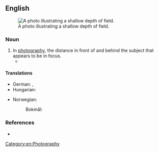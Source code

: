 ==English==
{{wikipedia}}
[[Image:DOF-ShallowDepthofField.jpg|thumb|right|A photo illustrating a shallow depth of field.]]

===Noun===
{{en-noun|~|depths of field}}

# In [[photography]], the distance in front of and behind the subject that appears to be in focus.
#* {{quote-journal|lang=en|year=2013|month=July-August|author=[http://www.americanscientist.org/authors/detail/catherine-clabby Catherine Clabby]
|magazine={{w|American Scientist}}|title=[http://www.americanscientist.org/issues/pub/2013/4/focus-on-everything Focus on Everything]
|passage=Not long ago, it was difficult to produce photographs of tiny creatures with every part in focus. That’s because the lenses that are excellent at magnifying tiny subjects produce a narrow '''depth of field'''. A photo processing technique called focus stacking has changed that.}}

====Translations====
{{trans-top|distance in focus}}
* German: {{t|de|Schärfentiefe|f}}, {{t|de|Tiefenschärfe|f}}
* Hungarian: {{t|hu|mélységélesség}}
{{trans-mid}}
* Norwegian:
*: Bokmål: {{t|nb|dybdeskarphet|m|f}}
{{trans-bottom}}

===References===
* {{R:ODO}}

[[Category:en:Photography]]